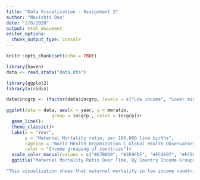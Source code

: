 ```yaml
---
title: "Data Visualization - Assignment 3"
author: "Navishti Das"
date: "2/8/2020"
output: html_document
editor_options: 
  chunk_output_type: console
---
```


```r
knitr::opts_chunk$set(echo = TRUE)
```

```r
library(haven)
data <- read_stata("data.dta")
```

``` r
library(ggplot2)
library(viridis)

```

```r

data$incgrp <- (factor(data$incgrp, levels = c("Low income", "Lower middle income", "Upper middle income", "High income")))

ggplot(data = data, aes(x = year, y = mmratio,
                 group = incgrp , color = incgrp))+
  geom_line()+
  theme_classic()+
  labs(x = "Year",
       y = "Maternal Mortality ratio, per 100,000 live births",
       caption = "World Health Organization | Global Health Observatory data",
       color = "Income grouping of countries")+
  scale_color_manual(values = c("#E7B800", "#2E9FDF", "#FC4E07", "#FC9A40"))+
  ggtitle("Maternal Mortality Ratio Over Time, By Country Income Groups") 
```

```r
"This visualization shows that maternal mortality in low income countries continues to remain significantly higher than other groups, although the gap is reducing. Since 2010, maternal mortality in high and upper middle income countries has remained low and largely unchanged. Low income countries show the steepest decline in mortality over time."

```